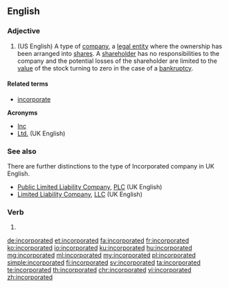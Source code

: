 ==English==

===Adjective===
{{head|en|adjective}}

# (US English) A type of [[company]], a [[legal entity]] where the ownership has been arranged into [[share]]s. A [[shareholder]] has no responsibilities to the company and the potential losses of the shareholder are limited to the [[value]] of the stock turning to zero in the case of a [[bankruptcy]].

====Related terms====
* [[incorporate]]

'''Acronyms'''
* [[Inc]]
* [[Ltd.]] (UK English)

===See also===
There are further distinctions to the type of Incorporated company in UK English.
* [[Public Limited Liability Company]], [[PLC]] (UK English)
* [[Limited Liability Company]], [[LLC]] (UK English)

===Verb===
{{head|en|verb form}}

# {{en-past of|incorporate}}

[[de:incorporated]]
[[et:incorporated]]
[[fa:incorporated]]
[[fr:incorporated]]
[[ko:incorporated]]
[[io:incorporated]]
[[ku:incorporated]]
[[hu:incorporated]]
[[mg:incorporated]]
[[ml:incorporated]]
[[my:incorporated]]
[[pl:incorporated]]
[[simple:incorporated]]
[[fi:incorporated]]
[[sv:incorporated]]
[[ta:incorporated]]
[[te:incorporated]]
[[th:incorporated]]
[[chr:incorporated]]
[[vi:incorporated]]
[[zh:incorporated]]